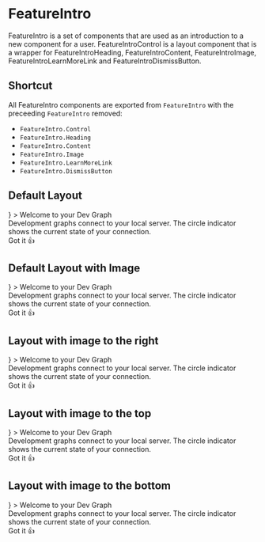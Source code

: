 
<Meta title="Components/FeatureIntroControl" component={FeatureIntroControl} />

# FeatureIntro

FeatureIntro is a set of components that are used as an introduction to a new component for a user.
FeatureIntroControl is a layout component that is a wrapper for FeatureIntroHeading, FeatureIntroContent, FeatureIntroImage, FeatureIntroLearnMoreLink and FeatureIntroDismissButton.

## Shortcut

All FeatureIntro components are exported from `FeatureIntro` with the preceeding `FeatureIntro` removed:

- `FeatureIntro.Control`
- `FeatureIntro.Heading`
- `FeatureIntro.Content`
- `FeatureIntro.Image`
- `FeatureIntro.LearnMoreLink`
- `FeatureIntro.DismissButton`

## Default Layout

<Canvas>
  <Story name="Default">
    <FeatureIntroControl
      id="default"
      learnMoreLinkAs={<a href="https://apollographql.com" />}
    >
      <FeatureIntroHeading>Welcome to your Dev Graph</FeatureIntroHeading>
      <FeatureIntroContent>
        <div>
          Development graphs connect to your local server. The circle indicator
          shows the current state of your connection.
        </div>
      </FeatureIntroContent>
      <FeatureIntroLearnMoreLink />
      <FeatureIntroDismissButton>Got it 👍</FeatureIntroDismissButton>
    </FeatureIntroControl>
  </Story>
</Canvas>

## Default Layout with Image

<Canvas>
  <Story name="Default with Image">
    <FeatureIntroControl
      id="default"
      learnMoreLinkAs={<a href="https://apollographql.com" />}
    >
      <FeatureIntroHeading>Welcome to your Dev Graph</FeatureIntroHeading>
      <FeatureIntroContent>
        <div>
          Development graphs connect to your local server. The circle indicator
          shows the current state of your connection.
        </div>
      </FeatureIntroContent>
      <FeatureIntroImage>
        <Develop width={248} height={186} />
      </FeatureIntroImage>
      <FeatureIntroLearnMoreLink />
      <FeatureIntroDismissButton>Got it 👍</FeatureIntroDismissButton>
    </FeatureIntroControl>
  </Story>
</Canvas>

## Layout with image to the right

<Canvas>
  <Story name="Image Layout Right">
    <FeatureIntroControl
      id="image-layout-right"
      imagePlacement="right"
      learnMoreLinkAs={<a href="https://apollographql.com" />}
    >
      <FeatureIntroHeading>Welcome to your Dev Graph</FeatureIntroHeading>
      <FeatureIntroContent>
        <div>
          Development graphs connect to your local server. The circle indicator
          shows the current state of your connection.
        </div>
      </FeatureIntroContent>
      <FeatureIntroImage>
        <Develop width={248} height={186} />
      </FeatureIntroImage>
      <FeatureIntroLearnMoreLink />
      <FeatureIntroDismissButton>Got it 👍</FeatureIntroDismissButton>
    </FeatureIntroControl>
  </Story>
</Canvas>

## Layout with image to the top

<Canvas>
  <Story name="Image Layout Top">
    <FeatureIntroControl
      id="image-layout-top"
      imagePlacement="top"
      learnMoreLinkAs={<a href="https://apollographql.com" />}
    >
      <FeatureIntroHeading>Welcome to your Dev Graph</FeatureIntroHeading>
      <FeatureIntroContent>
        <div>
          Development graphs connect to your local server. The circle indicator
          shows the current state of your connection.
        </div>
      </FeatureIntroContent>
      <FeatureIntroImage>
        <Develop width={248} height={186} />
      </FeatureIntroImage>
      <FeatureIntroLearnMoreLink />
      <FeatureIntroDismissButton>Got it 👍</FeatureIntroDismissButton>
    </FeatureIntroControl>
  </Story>
</Canvas>

## Layout with image to the bottom

<Canvas>
  <Story name="Image Layout Bottom">
    <FeatureIntroControl
      id="image-layout-bottom"
      imagePlacement="bottom"
      learnMoreLinkAs={<a href="https://apollographql.com" />}
    >
      <FeatureIntroHeading>Welcome to your Dev Graph</FeatureIntroHeading>
      <FeatureIntroContent>
        <div>
          Development graphs connect to your local server. The circle indicator
          shows the current state of your connection.
        </div>
      </FeatureIntroContent>
      <FeatureIntroImage aria-label="FIND ME">
        <Develop width={248} height={186} />
      </FeatureIntroImage>
      <FeatureIntroLearnMoreLink />
      <FeatureIntroDismissButton>Got it 👍</FeatureIntroDismissButton>
    </FeatureIntroControl>
  </Story>
</Canvas>
